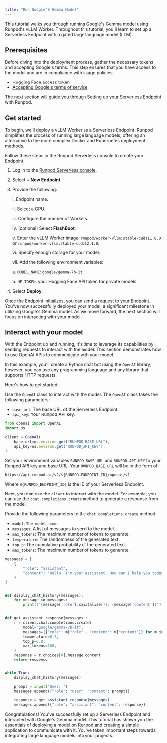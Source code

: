 ```yaml
---
title: "Run Google'S Gemma Model"
---
```


This tutorial walks you through running Google's Gemma model using Runpod's vLLM Worker. Throughout this tutorial, you'll learn to set up a Serverless Endpoint with a gated large language model (LLM).

## Prerequisites

Before diving into the deployment process, gather the necessary tokens and accepting Google's terms. This step ensures that you have access to the model and are in compliance with usage policies.

* [Hugging Face access token](https://huggingface.co/settings/tokens)
* [Accepting Google's terms of service](https://huggingface.co/google/gemma-7b)

The next section will guide you through Setting up your Serverless Endpoint with Runpod.

## Get started

To begin, we'll deploy a vLLM Worker as a Serverless Endpoint. Runpod simplifies the process of running large language models, offering an alternative to the more complex Docker and Kubernetes deployment methods.

Follow these steps in the Runpod Serverless console to create your Endpoint.

1. Log in to the [Runpod Serverless console](https://www.runpod.io/console/serverless).

2. Select **+ New Endpoint**.

3. Provide the following:

   i. Endpoint name.

   ii. Select a GPU.

   iii. Configure the number of Workers.

   iv. (optional) Select **FlashBoot**.

   v. Enter the vLLM Worker image: `runpod/worker-vllm:stable-cuda11.8.0` or `runpod/worker-vllm:stable-cuda12.1.0`.

   vi. Specify enough storage for your model.

   vii. Add the following environment variables:

      a. `MODEL_NAME`: `google/gemma-7b-it`.

      b. `HF_TOKEN`: your Hugging Face API token for private models.

4. Select **Deploy**.

Once the Endpoint initializes, you can send a request to your [Endpoint](/serverless/endpoints/send-requests). You've now successfully deployed your model, a significant milestone in utilizing Google's Gemma model. As we move forward, the next section will focus on interacting with your model.

## Interact with your model

With the Endpoint up and running, it's time to leverage its capabilities by sending requests to interact with the model. This section demonstrates how to use OpenAI APIs to communicate with your model.

In this example, you'll create a Python chat bot using the `OpenAI` library; however, you can use any programming language and any library that supports HTTP requests.

Here's how to get started:

Use the `OpenAI` class to interact with the model. The `OpenAI` class takes the following parameters:

* `base_url`: The base URL of the Serverless Endpoint.
* `api_key`: Your Runpod API key.

```javascript
from openai import OpenAI
import os

client = OpenAI(
    base_url=os.environ.get("RUNPOD_BASE_URL"),
    api_key=os.environ.get("RUNPOD_API_KEY"),
)
```

<Info>

Set your environment variables `RUNPOD_BASE_URL` and `RUNPOD_API_KEY` to your Runpod API key and base URL. Your `RUNPOD_BASE_URL` will be in the form of:

```
https://api.runpod.ai/v2/${RUNPOD_ENDPOINT_ID}/openai/v1
```

Where `${RUNPOD_ENDPOINT_ID}` is the ID of your Serverless Endpoint.

</Info>

Next, you can use the `client` to interact with the model. For example, you can use the `chat.completions.create` method to generate a response from the model.

Provide the following parameters to the `chat.completions.create` method:

* `model`: `The model name`.
* `messages`: A list of messages to send to the model.
* `max_tokens`: The maximum number of tokens to generate.
* `temperature`: The randomness of the generated text.
* `top_p`: The cumulative probability of the generated text.
* `max_tokens`: The maximum number of tokens to generate.

```python
messages = [
    {
        "role": "assistant",
        "content": "Hello, I'm your assistant. How can I help you today?",
    }
]


def display_chat_history(messages):
    for message in messages:
        print(f"{message['role'].capitalize()}: {message['content']}")


def get_assistant_response(messages):
    r = client.chat.completions.create(
        model="google/gemma-7b-it",
        messages=[{"role": m["role"], "content": m["content"]} for m in messages],
        temperature=0.7,
        top_p=0.8,
        max_tokens=100,
    )
    response = r.choices[0].message.content
    return response


while True:
    display_chat_history(messages)

    prompt = input("User: ")
    messages.append({"role": "user", "content": prompt})

    response = get_assistant_response(messages)
    messages.append({"role": "assistant", "content": response})
```

Congratulations! You've successfully set up a Serverless Endpoint and interacted with Google's Gemma model. This tutorial has shown you the essentials of deploying a model on Runpod and creating a simple application to communicate with it. You've taken important steps towards integrating large language models into your projects.
